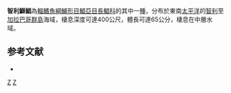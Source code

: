 {{Speciesbox
| taxon = Seriolella violacea
| status = LC
| status_system = IUCN3.1
| binomial_authority = [[Guichenot|Guichenot]], 1848
| synonyms = 
}}

'''智利鰤鯧'''為[[輻鰭魚綱|輻鰭魚綱]][[鱸形目|鱸形目]][[鯧亞目|鯧亞目]][[長鯧科|長鯧科]]的其中一[[種|種]]，分布於東南[[太平洋|太平洋]]的[[智利|智利]]至[[加拉巴哥群島|加拉巴哥群島]]海域，棲息深度可達400公尺，體長可達65公分，棲息在中層水域。

== 参考文献 ==
{{reflist}}
*{{FishBase_species|genus=Seriolella|species=violacea|year=2012|month=7}}

{{taxonbar}}
[[Category:_1848年描述的鱼类|Z]]
[[Category:鰤鯧屬|Z]]